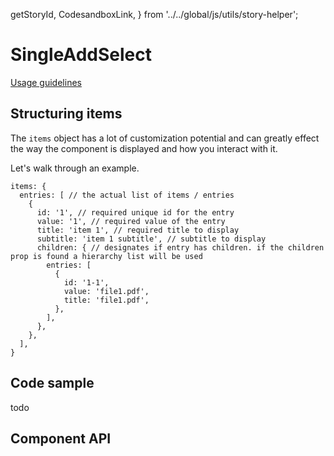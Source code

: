 <!-- `position:fixed` cause rendering issues, so do not render the modal -->

  getStoryId,
  CodesandboxLink,
} from '../../global/js/utils/story-helper';

# SingleAddSelect

[Usage guidelines](https://pages.github.ibm.com/cdai-design/pal/patterns/add-and-select/usage)

## Structuring items

The `items` object has a lot of customization potential and can greatly effect
the way the component is displayed and how you interact with it.

Let's walk through an example.

```
items: {
  entries: [ // the actual list of items / entries
    {
      id: '1', // required unique id for the entry
      value: '1', // required value of the entry
      title: 'item 1', // required title to display
      subtitle: 'item 1 subtitle', // subtitle to display
      children: { // designates if entry has children. if the children prop is found a hierarchy list will be used
        entries: [
          {
            id: '1-1',
            value: 'file1.pdf',
            title: 'file1.pdf',
          },
        ],
      },
    },
  ],
}
```

<Canvas>
  <Story id={getStoryId(SingleAddSelect.displayName, 'default')} />
</Canvas>

## Code sample

todo

## Component API

<ArgsTable />
